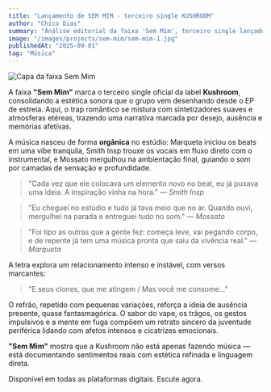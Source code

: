 ```yaml
---
title: "Lançamento de SEM MIM - terceiro single KUSHROOM"
author: "Chico Dias"
summary: "Análise editorial da faixa 'Sem Mim', terceiro single lançado pela label Kushroom, com participação de Smith Insp, Marqueta, Mossato e produção coletiva."
image: "/images/projects/sem-mim/sem-mim-1.jpg"
publishedAt: "2025-09-01"
tag: "Música"
---
```


![Capa da faixa Sem Mim](/images/projects/sem-mim/sem-mim-1.jpg)

A faixa **"Sem Mim"** marca o terceiro single oficial da label **Kushroom**, consolidando a estética sonora que o grupo vem desenhando desde o EP de estreia. Aqui, o trap romântico se mistura com sintetizadores suaves e atmosferas etéreas, trazendo uma narrativa marcada por desejo, ausência e memórias afetivas.

A música nasceu de forma **orgânica** no estúdio: Marqueta iniciou os beats em uma vibe tranquila, Smith Insp trouxe os vocais em fluxo direto com o instrumental, e Mossato mergulhou na ambientação final, guiando o som por camadas de sensação e profundidade.


> "Cada vez que ele colocava um elemento novo no beat, eu já puxava uma ideia. A inspiração vinha na hora."
> — *Smith Insp*

> "Eu cheguei no estúdio e tudo já tava meio que no ar. Quando ouvi, mergulhei na parada e entreguei tudo no som."
> — *Mossato*

> "Foi tipo as outras que a gente fez: começa leve, vai pegando corpo, e de repente já tem uma música pronta que saiu da vivência real."
> — *Marqueta*

A letra explora um relacionamento intenso e instável, com versos marcantes:

> "E seus clones, que me atingem / Mas você me consome..."

O refrão, repetido com pequenas variações, reforça a ideia de ausência presente, quase fantasmagórica. O sabor do vape, os trâgos, os gestos impulsivos e a mente em fuga compõem um retrato sincero da juventude periférica lidando com afetos intensos e cicatrizes emocionais.

**"Sem Mim"** mostra que a Kushroom não está apenas fazendo música — está documentando sentimentos reais com estética refinada e linguagem direta.

Disponível em todas as plataformas digitais. Escute agora.
